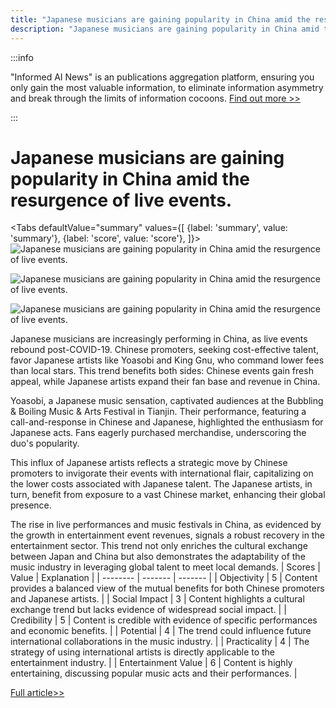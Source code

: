 ```yaml
---
title: "Japanese musicians are gaining popularity in China amid the resurgence of live events."
description: "Japanese musicians are gaining popularity in China amid the resurgence of live events."
---
```



:::info

"Informed AI News" is an publications aggregation platform, ensuring you only gain the most valuable information, to eliminate information asymmetry and break through the limits of information cocoons.  [Find out more >>](/)

:::

# Japanese musicians are gaining popularity in China amid the resurgence of live events.


<Tabs
	defaultValue="summary"
	values={[
	{label: 'summary', value: 'summary'},
	{label: 'score', value: 'score'},
]}>
<TabItem value="summary">
<img
  src="https://image.informedainews.com/2024/06/Ent-574-1717983530-0.jpg"
  alt="Japanese musicians are gaining popularity in China amid the resurgence of live events."
/>

<img
  src="https://image.informedainews.com/2024/06/Ent-n8E-1717983530-1.jpg"
  alt="Japanese musicians are gaining popularity in China amid the resurgence of live events."
/>

<img
  src="https://image.informedainews.com/2024/06/Ent-xXv-1717983530-2.jpg"
  alt="Japanese musicians are gaining popularity in China amid the resurgence of live events."
/>



Japanese musicians are increasingly performing in China, as live events rebound post-COVID-19. Chinese promoters, seeking cost-effective talent, favor Japanese artists like Yoasobi and King Gnu, who command lower fees than local stars. This trend benefits both sides: Chinese events gain fresh appeal, while Japanese artists expand their fan base and revenue in China.

Yoasobi, a Japanese music sensation, captivated audiences at the Bubbling & Boiling Music & Arts Festival in Tianjin. Their performance, featuring a call-and-response in Chinese and Japanese, highlighted the enthusiasm for Japanese acts. Fans eagerly purchased merchandise, underscoring the duo's popularity.

This influx of Japanese artists reflects a strategic move by Chinese promoters to invigorate their events with international flair, capitalizing on the lower costs associated with Japanese talent. The Japanese artists, in turn, benefit from exposure to a vast Chinese market, enhancing their global presence.

The rise in live performances and music festivals in China, as evidenced by the growth in entertainment event revenues, signals a robust recovery in the entertainment sector. This trend not only enriches the cultural exchange between Japan and China but also demonstrates the adaptability of the music industry in leveraging global talent to meet local demands.
</TabItem>
<TabItem value="score">
	| Scores     | Value   | Explanation |
	| -------- | ------- | ------- |
	| Objectivity  | 5    | Content provides a balanced view of the mutual benefits for both Chinese promoters and Japanese artists.    |
	| Social Impact | 3     | Content highlights a cultural exchange trend but lacks evidence of widespread social impact.    |
	| Credibility    | 5    | Content is credible with evidence of specific performances and economic benefits.    |
	| Potential    | 4    | The trend could influence future international collaborations in the music industry.    |
	| Practicality    | 4    | The strategy of using international artists is directly applicable to the entertainment industry.    |
	| Entertainment Value    | 6    | Content is highly entertaining, discussing popular music acts and their performances.    |
</TabItem>
</Tabs>

[Full article>>](https://asia.nikkei.com/Business/Media-Entertainment/More-Japanese-musicians-perform-in-China-as-live-events-return)
